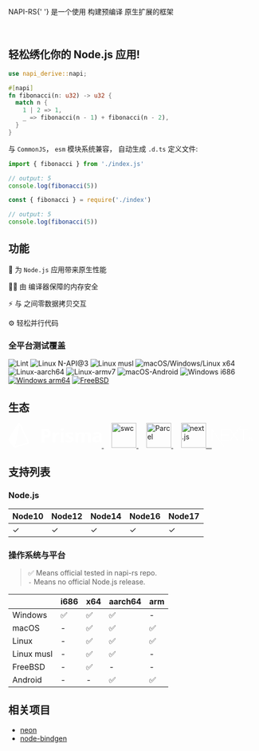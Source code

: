 
<p>
  <span style={{ fontSize: '24px', fontWeight: 'bold' }}>NAPI-RS</span>{' '}
  是一个使用 <Rust /> 构建预编译 <NodeJS /> 原生扩展的框架
</p>

<Badges />

<br />

## 轻松绣化你的 Node.js 应用!

```rust title=lib.rs
use napi_derive::napi;

#[napi]
fn fibonacci(n: u32) -> u32 {
  match n {
    1 | 2 => 1,
    _ => fibonacci(n - 1) + fibonacci(n - 2),
  }
}
```

与 `CommonJS`， `esm` 模块系统兼容， 自动生成 `.d.ts` 定义文件:

```js title=main.mjs
import { fibonacci } from './index.js'

// output: 5
console.log(fibonacci(5))
```

```js title=main.cjs
const { fibonacci } = require('./index')

// output: 5
console.log(fibonacci(5))
```

## 功能

🚀 为 `Node.js` 应用带来原生性能

👷‍♂️ 由 <Rust /> 编译器保障的内存安全

⚡️ <Rust /> 与 <NodeJS /> 之间零数据拷贝交互

⚙️ 轻松并行代码

### 全平台测试覆盖

![Lint](https://github.com/napi-rs/napi-rs/workflows/Lint/badge.svg)
![Linux N-API@3](https://github.com/napi-rs/napi-rs/workflows/Linux%20N-API@3/badge.svg)
![Linux musl](https://github.com/napi-rs/napi-rs/workflows/Linux%20musl/badge.svg)
![macOS/Windows/Linux x64](https://github.com/napi-rs/napi-rs/workflows/macOS/Windows/Linux%20x64/badge.svg)
![Linux-aarch64](https://github.com/napi-rs/napi-rs/workflows/Linux-aarch64/badge.svg)
![Linux-armv7](https://github.com/napi-rs/napi-rs/workflows/Linux-armv7/badge.svg)
![macOS-Android](https://github.com/napi-rs/napi-rs/workflows/macOS-Android/badge.svg)
![Windows i686](https://github.com/napi-rs/napi-rs/workflows/Windows%20i686/badge.svg)
[![Windows arm64](https://github.com/napi-rs/napi-rs/actions/workflows/windows-arm.yml/badge.svg)](https://github.com/napi-rs/napi-rs/actions/workflows/windows-arm.yml)
[![FreeBSD](https://api.cirrus-ci.com/github/napi-rs/napi-rs.svg)](https://cirrus-ci.com/github/napi-rs/napi-rs?branch=main)

## 生态

<p align="left" style={{ width: '70vw' }}>
  <a href="https://www.prisma.io/" target="_blank">
    <svg
      height="50"
      viewBox="0 0 90 24"
      fill="white"
      role="img"
      xmlns="http://www.w3.org/2000/svg"
      aria-labelledby="logoTitle"
    >
      <title id="logoTitle">Prisma.io</title>
      <path
        fillRule="evenodd"
        clipRule="evenodd"
        d="M34.736 11.947h.9c.842 0 1.471-.168 1.89-.502.417-.335.626-.822.626-1.462 0-.645-.175-1.122-.525-1.43-.35-.308-.899-.462-1.646-.462h-1.245v3.856zm6.179-2.061c0 1.398-.434 2.466-1.303 3.206-.867.741-2.101 1.11-3.702 1.11h-1.174v4.62H32V5.835h4.122c1.565 0 2.755.34 3.57 1.017.815.678 1.223 1.69 1.223 3.034zM48.167 8.704c.365 0 .668.027.91.08l-.203 2.54a3.08 3.08 0 00-.795-.088c-.859 0-1.528.222-2.008.666-.48.444-.72 1.066-.72 1.866v5.054H42.66V8.891h2.039l.397 1.67h.132a3.726 3.726 0 011.24-1.346c.521-.34 1.087-.51 1.7-.51zM50.505 18.822h2.692V8.891h-2.692v9.931zM50.39 6.323c0-.882.489-1.323 1.465-1.323.977 0 1.466.441 1.466 1.323 0 .421-.122.748-.366.982-.245.234-.611.35-1.1.35-.976 0-1.465-.443-1.465-1.332zM62.675 15.873c0 1.019-.352 1.795-1.055 2.328-.703.532-1.755.799-3.155.799-.719 0-1.33-.049-1.836-.147a6.904 6.904 0 01-1.421-.43v-2.24c.5.238 1.063.436 1.69.596.627.16 1.178.24 1.655.24.977 0 1.465-.284 1.465-.853a.715.715 0 00-.194-.52c-.13-.133-.353-.284-.67-.453a16.977 16.977 0 00-1.272-.59c-.759-.32-1.317-.616-1.672-.889a2.488 2.488 0 01-.777-.937c-.162-.352-.243-.786-.243-1.301 0-.883.34-1.565 1.02-2.048.68-.482 1.642-.724 2.89-.724 1.189 0 2.345.261 3.469.782l-.812 1.954a14.913 14.913 0 00-1.386-.524 4.326 4.326 0 00-1.315-.204c-.794 0-1.192.216-1.192.648 0 .243.129.454.384.631.257.178.817.441 1.682.79.77.315 1.336.608 1.695.88.358.273.623.586.794.942.17.355.256.779.256 1.27zM73.34 18.822h-2.693v-5.8c0-.717-.119-1.255-.357-1.613-.238-.358-.613-.537-1.125-.537-.689 0-1.189.254-1.5.764-.313.51-.469 1.347-.469 2.514v4.672h-2.692V8.891h2.057l.362 1.27h.15a2.741 2.741 0 011.147-1.07c.5-.258 1.074-.387 1.722-.387 1.477 0 2.477.486 3 1.457h.239c.265-.462.654-.82 1.17-1.075.514-.255 1.095-.382 1.743-.382 1.118 0 1.964.289 2.537.866.574.578.86 1.503.86 2.776v6.476h-2.7v-5.8c0-.717-.12-1.255-.358-1.613-.238-.358-.613-.537-1.125-.537-.66 0-1.152.237-1.479.71-.326.474-.49 1.226-.49 2.257v4.983zM87.326 14.22l-1.042.036c-.783.024-1.365.166-1.747.427-.383.26-.574.657-.574 1.19 0 .764.435 1.146 1.306 1.146.624 0 1.123-.18 1.496-.542.374-.361.56-.84.56-1.44v-.816zm.794 4.602l-.52-1.35h-.072c-.453.575-.919.973-1.399 1.195-.479.222-1.104.333-1.875.333-.948 0-1.693-.273-2.238-.817-.544-.545-.816-1.32-.816-2.328 0-1.054.366-1.831 1.099-2.332.733-.5 1.837-.777 3.314-.83l1.713-.053v-.436c0-1.006-.512-1.51-1.536-1.51-.789 0-1.716.24-2.78.72l-.892-1.83c1.136-.598 2.395-.898 3.778-.898 1.324 0 2.339.29 3.045.871.706.58 1.059 1.463 1.059 2.647v6.618h-1.88zM18.01 19.037L7.163 22.224a.454.454 0 01-.58-.52L10.46 3.267c.073-.345.552-.4.704-.08l7.173 15.138a.514.514 0 01-.327.713zm1.86-.752L11.562.757a1.333 1.333 0 00-1.136-.755 1.32 1.32 0 00-1.213.626l-9.009 14.5c-.279.451-.273 1.008.016 1.455l4.404 6.778a1.419 1.419 0 001.59.581l12.782-3.756c.392-.116.712-.39.88-.756a1.354 1.354 0 00-.008-1.145z"
      ></path>
    </svg>
  </a>
  &nbsp; &nbsp;
  <a href="https://swc.rs/" target="_blank">
    <img
      alt="swc"
      src="https://raw.githubusercontent.com/swc-project/logo/master/swc.png"
      height="50"
    />
  </a>
  &nbsp; &nbsp;
  <a href="https://parceljs.org/" target="_blank">
    <img
      alt="Parcel"
      src="https://user-images.githubusercontent.com/19409/31321658-f6aed0f2-ac3d-11e7-8100-1587e676e0ec.png"
      height="50"
    />
  </a>
  &nbsp; &nbsp;
  <a href="https://nextjs.org/">
    <img
      alt="next.js"
      src="https://assets.vercel.com/image/upload/v1607554385/repositories/next-js/next-logo.png"
      height="50px"
    />
    &nbsp;
    <svg
      height="50"
      viewBox="0 0 148 90"
      role="img"
      xmlns="http://www.w3.org/2000/svg"
    >
      <path
        d="M34.992 23.495h27.855v2.219H37.546v16.699h23.792v2.219H37.546v18.334h25.591v2.219H34.992v-41.69zm30.35 0h2.96l13.115 18.334 13.405-18.334L113.055.207 83.1 43.756l15.436 21.429H95.46L81.417 45.683 67.316 65.185h-3.018L79.85 43.756 65.343 23.495zm34.297 2.219v-2.219h31.742v2.219h-14.623v39.47h-2.554v-39.47H99.64zM.145 23.495h3.192l44.011 66.003L29.16 65.185 2.814 26.648l-.116 38.537H.145v-41.69zm130.98 38.801c-.523 0-.914-.405-.914-.928 0-.524.391-.929.913-.929.528 0 .913.405.913.929 0 .523-.385.928-.913.928zm2.508-2.443H135c.019.742.56 1.24 1.354 1.24.888 0 1.391-.535 1.391-1.539v-6.356h1.391v6.362c0 1.808-1.043 2.849-2.77 2.849-1.62 0-2.732-1.01-2.732-2.556zm7.322-.08h1.379c.118.853.95 1.395 2.149 1.395 1.117 0 1.937-.58 1.937-1.377 0-.685-.521-1.097-1.708-1.377l-1.155-.28c-1.62-.38-2.36-1.166-2.36-2.487 0-1.602 1.304-2.668 3.26-2.668 1.82 0 3.15 1.066 3.23 2.58h-1.354c-.13-.828-.85-1.346-1.894-1.346-1.1 0-1.832.53-1.832 1.34 0 .642.472 1.01 1.64 1.284l.987.243c1.838.43 2.596 1.178 2.596 2.53 0 1.72-1.33 2.799-3.453 2.799-1.987 0-3.323-1.029-3.422-2.637z"
        fill="#fff"
        fillRule="nonzero"
      ></path>
    </svg>
  </a>
</p>

## 支持列表

### Node.js

| Node10 | Node12 | Node14 | Node16 | Node17 |
| ------ | ------ | ------ | ------ | ------ |
| ✓      | ✓      | ✓      | ✓      | ✓      |

### 操作系统与平台

> ✅ Means official tested in napi-rs repo. <br/> `-` Means no official Node.js release.

|            | i686 | x64 | aarch64 | arm |
| ---------- | ---- | --- | ------- | --- |
| Windows    | ✅   | ✅  | ✅      | -   |
| macOS      | -    | ✅  | ✅      | ✅  |
| Linux      | -    | ✅  | ✅      | ✅  |
| Linux musl | -    | ✅  | ✅      | -   |
| FreeBSD    | -    | ✅  | -       | -   |
| Android    | -    | -   | ✅      | ✅  |

## 相关项目

- [neon](https://www.neon-bindings.com)
- [node-bindgen](https://github.com/infinyon/node-bindgen)
